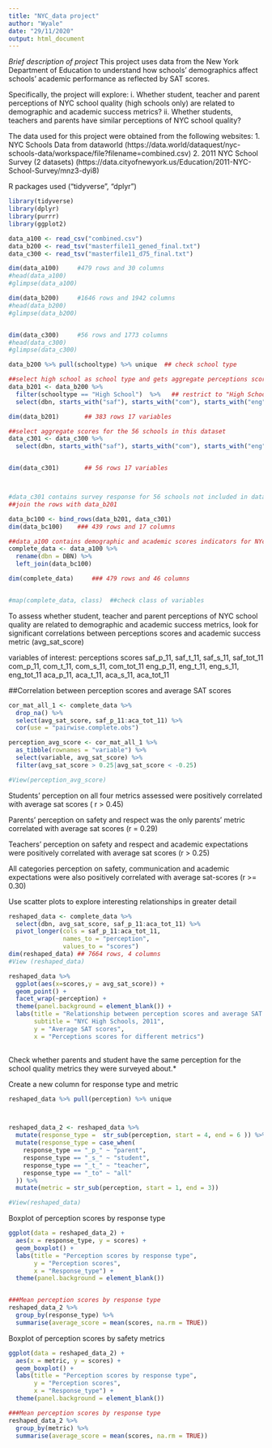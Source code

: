 ---
title: "NYC_data project"
author: "Wyale"
date: "29/11/2020"
output: html_document
---

*Brief description of project*
This project uses data from the New York Department of Education to understand how schools' demographics affect schools' academic performance as reflected by SAT scores. 

Specifically, the project will explore:
i. Whether student, teacher and parent perceptions of NYC school quality (high schools only) are related to demographic and academic success metrics?
ii. Whether students, teachers and parents have similar perceptions of NYC school quality?

The data used for this project were obtained from the following websites:
1. NYC Schools Data from dataworld (https://data.world/dataquest/nyc-schools-data/workspace/file?filename=combined.csv)
2. 2011 NYC School Survey (2 datasets) (https://data.cityofnewyork.us/Education/2011-NYC-School-Survey/mnz3-dyi8)

R packages used ("tidyverse", "dplyr")
```{r, load packages}
library(tidyverse)
library(dplyr)
library(purrr)
library(ggplot2)

```


```{r, import data}

data_a100 <- read_csv("combined.csv") 
data_b200 <- read_tsv("masterfile11_gened_final.txt") 
data_c300 <- read_tsv("masterfile11_d75_final.txt")
```


```{r, explore data}
dim(data_a100)     #479 rows and 30 columns
#head(data_a100)
#glimpse(data_a100)

dim(data_b200)     #1646 rows and 1942 columns
#head(data_b200)  
#glimpse(data_b200)  


dim(data_c300)     #56 rows and 1773 columns
#head(data_c300)
#glimpse(data_c300)

```



```{r, data reduction: select variables of interest}

data_b200 %>% pull(schooltype) %>% unique  ## check school type 

##select high school as school type and gets aggregate perceptions scores for each of the four metrics
data_b201 <- data_b200 %>% 
  filter(schooltype == "High School")  %>%   ## restrict to "High School"
  select(dbn, starts_with("saf"), starts_with("com"), starts_with("eng"), starts_with("aca"))  ## select relevant variable

dim(data_b201)       ## 383 rows 17 variables

##select aggregate scores for the 56 schools in this dataset
data_c301 <- data_c300 %>% 
  select(dbn, starts_with("saf"), starts_with("com"), starts_with("eng"), starts_with("aca"))  ## select relevant variable


dim(data_c301)       ## 56 rows 17 variables




```



```{r, combine all 3 dataset into one}
#data_c301 contains survey response for 56 schools not included in data_b201
##join the rows with data_b201

data_bc100 <- bind_rows(data_b201, data_c301)  
dim(data_bc100)    ### 439 rows and 17 columns

##data_a100 contains demographic and academic scores indicators for NYc schools. Schools that lack data on academic scores which is our outcome of interest should not be included in the final analysis
complete_data <- data_a100 %>%
  rename(dbn = DBN) %>%
  left_join(data_bc100)

dim(complete_data)     ### 479 rows and 46 columns


#map(complete_data, class)  ##check class of variables

```

To assess whether student, teacher and parent perceptions of NYC school quality are related to demographic and academic success metrics, look for significant correlations between perceptions scores and academic success metric (avg_sat_score)

variables of interest: perceptions scores
saf_p_11, saf_t_11, saf_s_11, saf_tot_11
com_p_11, com_t_11, com_s_11, com_tot_11
eng_p_11, eng_t_11, eng_s_11, eng_tot_11
aca_p_11, aca_t_11, aca_s_11, aca_tot_11


##Correlation between perception scores and average SAT scores
```{r}
cor_mat_all_1 <- complete_data %>%
  drop_na() %>%
  select(avg_sat_score, saf_p_11:aca_tot_11) %>%
  cor(use = "pairwise.complete.obs")

perception_avg_score <- cor_mat_all_1 %>%
  as_tibble(rownames = "variable") %>%
  select(variable, avg_sat_score) %>%
  filter(avg_sat_score > 0.25|avg_sat_score < -0.25)

#View(perception_avg_score)

```

Students' perception on all four metrics assessed were positively correlated with average sat scores ( r > 0.45)

Parents' perception on safety and respect was the only parents' metric correlated with average sat scores (r = 0.29)

Teachers' perception on safety and respect and academic expectations were positively correlated with average sat scores (r > 0.25)

All categories perception on safety, communication and academic expectations were also positively correlated with average sat-scores (r >= 0.30)



Use scatter plots to explore interesting relationships in greater detail
```{r, reshape dataset and plot scatterplot}
reshaped_data <- complete_data %>%
  select(dbn, avg_sat_score, saf_p_11:aca_tot_11) %>%
  pivot_longer(cols = saf_p_11:aca_tot_11,
               names_to = "perception",
               values_to = "scores")
dim(reshaped_data) ## 7664 rows, 4 columns
#View (reshaped_data)

reshaped_data %>% 
  ggplot(aes(x=scores,y = avg_sat_score)) +
  geom_point() +
  facet_wrap(~perception) + 
  theme(panel.background = element_blank()) +
  labs(title = "Relationship between perception scores and average SAT score",
       subtitle = "NYC High Schools, 2011",
       y = "Average SAT scores",
       x = "Perceptions scores for different metrics")
  

```


Check whether parents and student have the same perception for the school quality metrics they were surveyed about.* 

Create a new column for response type and metric

```{r}
reshaped_data %>% pull(perception) %>% unique



reshaped_data_2 <- reshaped_data %>%
  mutate(response_type =  str_sub(perception, start = 4, end = 6 )) %>%
  mutate(response_type = case_when(
    response_type == "_p_" ~ "parent",
    response_type == "_s_" ~ "student",
    response_type == "_t_" ~ "teacher",
    response_type == "_to" ~ "all"
  )) %>%
  mutate(metric = str_sub(perception, start = 1, end = 3))

#View(reshaped_data)

```



Boxplot of perception scores by response type
```{r}
ggplot(data = reshaped_data_2) +
  aes(x = response_type, y = scores) +
  geom_boxplot() +
  labs(title = "Perception scores by response type",
       y = "Perception scores",
       x = "Response_type") +
  theme(panel.background = element_blank())


###Mean perception scores by response type
reshaped_data_2 %>% 
  group_by(response_type) %>%
  summarise(average_score = mean(scores, na.rm = TRUE))

```


Boxplot of perception scores by safety metrics
```{r}
ggplot(data = reshaped_data_2) +
  aes(x = metric, y = scores) +
  geom_boxplot() +
  labs(title = "Perception scores by response type",
       y = "Perception scores",
       x = "Response_type") +
  theme(panel.background = element_blank())

###Mean perception scores by response type
reshaped_data_2 %>% 
  group_by(metric) %>%
  summarise(average_score = mean(scores, na.rm = TRUE))

```
